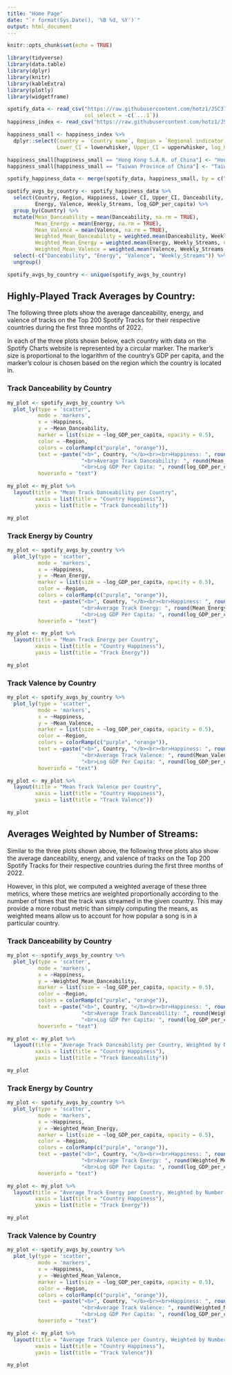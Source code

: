 ```yaml
---
title: "Home Page"
date: "`r format(Sys.Date(), '%B %d, %Y')`"
output: html_document
---
```

<style type="text/css">
.navbar {
  background-color:#1db954;
}
.main-container {
  max-width: 1600px;
  font-size: 16px;
  margin-left: auto;
  margin-right: auto;
}
</style>

```r
knitr::opts_chunk$set(echo = TRUE)
```

```r
library(tidyverse)
library(data.table)
library(dplyr)
library(knitr)
library(kableExtra)
library(plotly)
library(widgetframe)
```

```r
spotify_data <- read_csv("https://raw.githubusercontent.com/hotz1/JSC370-HW5/main/spotify_data_full.csv", 
                         col_select = -c(`...1`))
happiness_index <- read_csv("https://raw.githubusercontent.com/hotz1/JSC370-HW5/main/happiness_data.csv")
```

```r
happiness_small <- happiness_index %>%
  dplyr::select(Country = `Country name`, Region = `Regional indicator`, Happiness = `Ladder score`,
                Lower_CI = lowerwhisker, Upper_CI = upperwhisker, log_GDP_per_capita = `Logged GDP per capita`)

happiness_small[happiness_small == "Hong Kong S.A.R. of China"] <- "Hong Kong"
happiness_small[happiness_small == "Taiwan Province of China"] <- "Taiwan"

spotify_happiness_data <- merge(spotify_data, happiness_small, by = c("Country"))
```

```r
spotify_avgs_by_country <- spotify_happiness_data %>%
  select(Country, Region, Happiness, Lower_CI, Upper_CI, Danceability,
         Energy, Valence, Weekly_Streams, log_GDP_per_capita) %>%
  group_by(Country) %>%
  mutate(Mean_Danceability = mean(Danceability, na.rm = TRUE),
         Mean_Energy = mean(Energy, na.rm = TRUE),
         Mean_Valence = mean(Valence, na.rm = TRUE),
         Weighted_Mean_Danceability = weighted.mean(Danceability, Weekly_Streams, na.rm = TRUE),
         Weighted_Mean_Energy = weighted.mean(Energy, Weekly_Streams, na.rm = TRUE),
         Weighted_Mean_Valence = weighted.mean(Valence, Weekly_Streams, na.rm = TRUE)) %>%
  select(-c("Danceability", "Energy", "Valence", "Weekly_Streams")) %>%
  ungroup()

spotify_avgs_by_country <- unique(spotify_avgs_by_country)
```

## Highly-Played Track Averages by Country: {.tabset}

The following three plots show the average danceability, energy, and valence of tracks on the Top 200 Spotify Tracks for their respective countries during the first three months of 2022.

In each of the three plots shown below, each country with data on the Spotify Charts website is represented by a circular marker. The marker's size is proportional to the logarithm of the country's GDP per capita, and the marker's colour is chosen based on the region which the country is located in.

### Track Danceability by Country

```r
my_plot <- spotify_avgs_by_country %>%
  plot_ly(type = 'scatter',
          mode = 'markers',
          x = ~Happiness, 
          y = ~Mean_Danceability,
          marker = list(size = ~log_GDP_per_capita, opacity = 0.5),
          color = ~Region, 
          colors = colorRamp(c("purple", "orange")),
          text = ~paste("<b>", Country, "</b><br><br>Happiness: ", round(Happiness, 4),
                        "<br>Average Track Danceability: ", round(Mean_Danceability, 4),
                        "<br>Log GDP Per Capita: ", round(log_GDP_per_capita, 4)),
          hoverinfo = "text")

my_plot <- my_plot %>%
  layout(title = "Mean Track Danceability per Country",
         xaxis = list(title = "Country Happiness"),
         yaxis = list(title = "Track Danceability"))

my_plot
```

### Track Energy by Country

```r
my_plot <- spotify_avgs_by_country %>%
  plot_ly(type = 'scatter',
          mode = 'markers',
          x = ~Happiness, 
          y = ~Mean_Energy,
          marker = list(size = ~log_GDP_per_capita, opacity = 0.5),
          color = ~Region, 
          colors = colorRamp(c("purple", "orange")),
          text = ~paste("<b>", Country, "</b><br><br>Happiness: ", round(Happiness, 4),
                        "<br>Average Track Energy: ", round(Mean_Energy, 4),
                        "<br>Log GDP Per Capita: ", round(log_GDP_per_capita, 4)),
          hoverinfo = "text")

my_plot <- my_plot %>%
  layout(title = "Mean Track Energy per Country",
         xaxis = list(title = "Country Happiness"),
         yaxis = list(title = "Track Energy"))

my_plot
```

### Track Valence by Country

```r
my_plot <- spotify_avgs_by_country %>%
  plot_ly(type = 'scatter',
          mode = 'markers',
          x = ~Happiness, 
          y = ~Mean_Valence,
          marker = list(size = ~log_GDP_per_capita, opacity = 0.5),
          color = ~Region, 
          colors = colorRamp(c("purple", "orange")),
          text = ~paste("<b>", Country, "</b><br><br>Happiness: ", round(Happiness, 4),
                        "<br>Average Track Valence: ", round(Mean_Valence, 4),
                        "<br>Log GDP Per Capita: ", round(log_GDP_per_capita, 4)),
          hoverinfo = "text")

my_plot <- my_plot %>%
  layout(title = "Mean Track Valence per Country",
         xaxis = list(title = "Country Happiness"),
         yaxis = list(title = "Track Valence"))

my_plot
```

## Averages Weighted by Number of Streams: {.tabset}

Similar to the three plots shown above, the following three plots also show the average danceability, energy, and valence of tracks on the Top 200 Spotify Tracks for their respective countries during the first three months of 2022. 

However, in this plot, we computed a weighted average of these three metrics, where these metrics are weighted proportionally according to the number of times that the track was streamed in the given country. This may provide a more robust metric than simply computing the means, as weighted means allow us to account for how popular a song is in a particular country.

### Track Danceability by Country

```r
my_plot <- spotify_avgs_by_country %>%
  plot_ly(type = 'scatter',
          mode = 'markers',
          x = ~Happiness, 
          y = ~Weighted_Mean_Danceability,
          marker = list(size = ~log_GDP_per_capita, opacity = 0.5),
          color = ~Region, 
          colors = colorRamp(c("purple", "orange")),
          text = ~paste("<b>", Country, "</b><br><br>Happiness: ", round(Happiness, 4),
                        "<br>Average Track Danceability: ", round(Weighted_Mean_Danceability, 4),
                        "<br>Log GDP Per Capita: ", round(log_GDP_per_capita, 4)),
          hoverinfo = "text")

my_plot <- my_plot %>%
  layout(title = "Average Track Danceability per Country, Weighted by Number of Streams",
         xaxis = list(title = "Country Happiness"),
         yaxis = list(title = "Track Danceability"))

my_plot
```

### Track Energy by Country

```r
my_plot <- spotify_avgs_by_country %>%
  plot_ly(type = 'scatter',
          mode = 'markers',
          x = ~Happiness, 
          y = ~Weighted_Mean_Energy,
          marker = list(size = ~log_GDP_per_capita, opacity = 0.5),
          color = ~Region, 
          colors = colorRamp(c("purple", "orange")),
          text = ~paste("<b>", Country, "</b><br><br>Happiness: ", round(Happiness, 4),
                        "<br>Average Track Energy: ", round(Weighted_Mean_Energy, 4),
                        "<br>Log GDP Per Capita: ", round(log_GDP_per_capita, 4)),
          hoverinfo = "text")

my_plot <- my_plot %>%
  layout(title = "Average Track Energy per Country, Weighted by Number of Streams",
         xaxis = list(title = "Country Happiness"),
         yaxis = list(title = "Track Energy"))

my_plot
```

### Track Valence by Country

```r
my_plot <- spotify_avgs_by_country %>%
  plot_ly(type = 'scatter',
          mode = 'markers',
          x = ~Happiness, 
          y = ~Weighted_Mean_Valence,
          marker = list(size = ~log_GDP_per_capita, opacity = 0.5),
          color = ~Region, 
          colors = colorRamp(c("purple", "orange")),
          text = ~paste("<b>", Country, "</b><br><br>Happiness: ", round(Happiness, 4),
                        "<br>Average Track Valence: ", round(Weighted_Mean_Valence, 4),
                        "<br>Log GDP Per Capita: ", round(log_GDP_per_capita, 4)),
          hoverinfo = "text")

my_plot <- my_plot %>%
  layout(title = "Average Track Valence per Country, Weighted by Number of Streams",
         xaxis = list(title = "Country Happiness"),
         yaxis = list(title = "Track Valence"))

my_plot
```